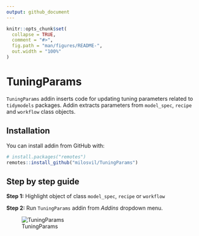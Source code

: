 ```yaml
---
output: github_document
---
```


<!-- README.md is generated from README.Rmd. Please edit that file -->

```r
knitr::opts_chunk$set(
  collapse = TRUE,
  comment = "#>",
  fig.path = "man/figures/README-",
  out.width = "100%"
)
```

# TuningParams

`TuningParams` addin inserts code for updating tuning parameters related to `tidymodels` packages. Addin extracts parameters from `model_spec`, `recipe` and `workflow` class objects.

## Installation

You can install addin from GitHub with:
```r
# install.packages("remotes")
remotes::install_github("milosvil/TuningParams")
```

## Step by step guide

__Step 1:__ Highlight object of class `model_spec`, `recipe` or `workflow` 

__Step 2:__ Run `TuningParams` addin from _Addins_ dropdown menu.

![TuningParams](inst/example/update_params_rec.gif)
